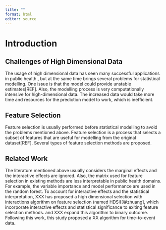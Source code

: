 ```yaml
---
title: ""
format: html
editor: source
---
```


# Introduction

## Challenges of High Dimensional Data

The usage of high dimensional data has seen many successful applications in public health , but at the same time brings several problems for statistical modelling. One issue is that the model could provide unstable estimates\[REF\]. Also, the modelling process is very computationally intensive for high-dimensional data. The increased data would take more time and resources for the prediction model to work, which is inefficient.

## Feature Selection

Feature selection is usually performed before statistical modelling to avoid the problems mentioned above. Feature selection is a process that selects a subset of features that are useful for modelling from the original dataset\[REF\]. Several types of feature selection methods are proposed.

## Related Work

The literature mentioned above usually considers the marginal effects and the interactive effects are ignored. Also, the matrix used for feature selection in existing methods are less interpretable in public health domains. For example, the variable importance and model performance are used in the random forest. To account for interactive effects and the statistical interpretation, XXX has proposed a high dimensional selection with interactions algorithm on feature selection (named HDSI)[@zhuang], which incorporate interactive effects and statistical significance to exiting feature selection methods. and XXX expand this algorithm to binary outcome. Following this work, this study proposed a XX algorithm for time-to-event data.
